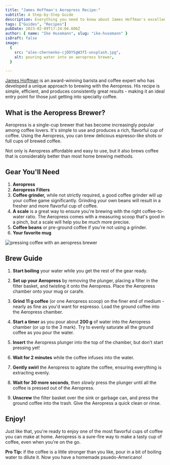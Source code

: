 ```yaml
---
title: "James Hoffman's Aeropress Recipe:"
subtitle: A Step-by-Step Guide
description: Everything you need to know about James Hoffman's excellent Aeropress method - a quick and easy way to brew delicious single-cup coffee at home.
tags: ["Guides", "Recipes"]
pubDate: 2023-02-09T17:24:04.606Z
author: { name: "Ike Husemann", slug: "ike-husemann" }
isDraft: false
image:
  {
    src: "alex-chernenko-cjDDY5gW3fI-unsplash.jpg",
    alt: pouring water into an aeropress brewer,
  }

---
```


[James Hoffman](https://www.youtube.com/channel/UCMb0O2CdPBNi-QqPk5T3gsQ) is an award-winning barista and coffee expert who has developed a unique approach to brewing with the Aeropress. His recipe is simple, efficient, and produces consistently great results - making it an ideal entry point for those just getting into specialty coffee.

## What is the Aeropress Brewer?

Aeropress is a single-cup brewer that has become increasingly popular among coffee lovers. It's simple to use and produces a rich, flavorful cup of coffee. Using the Aeropress, you can brew delicious espresso-like shots or full cups of brewed coffee.

Not only is Aeropress affordable and easy to use, but it also brews coffee that is considerably better than most home brewing methods.

## Gear You'll Need

1. **Aeropress**
2. **Aeropress Filters**
3. **Coffee grinder,** while not strictly required, a good coffee grinder will up your coffee game significantly. Grinding your own beans will result in a fresher and more flavorful cup of coffee.
4. **A scale** is a great way to ensure you're brewing with the right coffee-to-water ratio. The Aeropress comes with a measuring scoop that's good in a pinch, but a scale will help you be much more precise.
5. **Coffee beans** or pre-ground coffee if you're not using a grinder.
6. **Your favorite mug**

![pressing coffee with an aeropress brewer](oak-bond-coffee-co-jvydLAYWxQg-unsplash.jpg)

## Brew Guide

1. **Start boiling** your water while you get the rest of the gear ready.

2. **Set up your Aeropress** by removing the plunger, placing a filter in the filter basket, and twisting it onto the Aeropress. Place the Aeropress chamber onto your mug or carafe.

3. **Grind 11 g coffee** (or one Aeropress scoop) on the finer end of medium - nearly as fine as you'd want for espresso. Load the ground coffee into the Aeropress chamber.

4. **Start a timer** as you pour about **200 g** of water into the Aeropress chamber (or up to the 3 mark). Try to evenly saturate all the ground coffee as you pour the water.

5. **Insert** the Aeropress plunger into the top of the chamber, but don't start pressing yet!

6. **Wait for 2 minutes** while the coffee infuses into the water.

7. **Gently swirl** the Aeropress to agitate the coffee, ensuring everything is extracting evenly.

8. **Wait for 30 more seconds**, then _slowly_ press the plunger until all the coffee is pressed out of the Aeropress.

9. **Unscrew** the filter basket over the sink or garbage can, and press the ground coffee into the trash. Give the Aeropress a quick clean or rinse.

## Enjoy!

Just like that, you're ready to enjoy one of the most flavorful cups of coffee you can make at home. Aeropress is a sure-fire way to make a tasty cup of coffee, even when you're on the go.

**Pro Tip:** if the coffee is a little stronger than you like, pour in a bit of boiling water to dilute it. Now you have a homemade psuedo-Americano!
